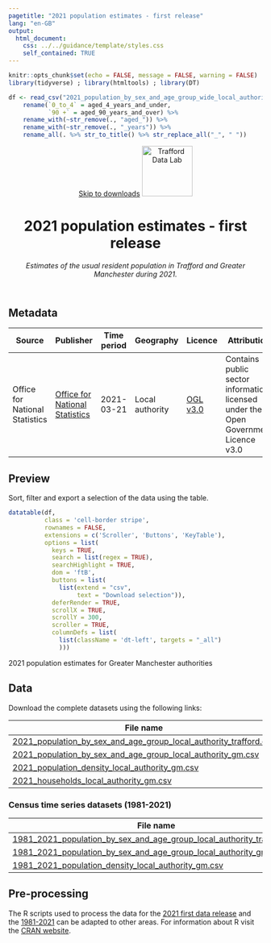 ```yaml
---
pagetitle: "2021 population estimates - first release"
lang: "en-GB"
output:
  html_document:
    css: ../../guidance/template/styles.css
    self_contained: TRUE
---
```


```r
knitr::opts_chunk$set(echo = FALSE, message = FALSE, warning = FALSE)
library(tidyverse) ; library(htmltools) ; library(DT) 

df <- read_csv("2021_population_by_sex_and_age_group_wide_local_authority_gm.csv") %>%
    rename(`0_to_4` = aged_4_years_and_under,
           `90 +` = aged_90_years_and_over) %>%
    rename_with(~str_remove(., "aged_")) %>%
    rename_with(~str_remove(., "_years")) %>%
    rename_all(. %>% str_to_title() %>% str_replace_all("_", " "))
```
<header>
<span id="a11yNav"><a href="#downloads" class="themeBlockDark">Skip to downloads</a></span>
<a href="https://www.trafforddatalab.io/data.html"><img src="https://www.trafforddatalab.io/assets/logo/trafforddatalab_logo.svg" alt="Trafford Data Lab" aria-label="Return to Trafford Data Lab data page" width="100" class="traffordDataLabLogo"/></a>

<h1>2021 population estimates - first release</h1>
*Estimates of the usual resident population in Trafford and Greater Manchester during 2021.*

</header>

<main>
<h2>Metadata</h2>

<table id="metadata" class="table table-condensed">
  <thead>
    <tr class="header">
      <th>Source</th>
      <th>Publisher</th>
      <th>Time period</th>
      <th>Geography</th>
      <th>Licence</th>
      <th>Attribution</th>
      <th>Last updated</th>
    </tr>
  </thead>
  <tr>
    <td>Office for National Statistics</td>
    <td><a href="https://www.ons.gov.uk/census" target="_blank">Office for National Statistics</a></td>
    <td><time datetime="2021-03-21">2021-03-21</time></td>
    <td>Local authority</td>
    <td><a href="http://www.nationalarchives.gov.uk/doc/open-government-licence/version/3/" target="_blank">OGL v3.0</a></td>
    <td>Contains public sector information licensed under the Open Government Licence v3.0</td>
    <td><time datetime="2022-07-06">2022-07-06</time></td>
  </tr>
</table>

<h2>Preview</h2>
Sort, filter and export a selection of the data using the table.

```r
datatable(df, 
          class = 'cell-border stripe',
          rownames = FALSE, 
          extensions = c('Scroller', 'Buttons', 'KeyTable'),
          options = list(
            keys = TRUE,
            search = list(regex = TRUE),
            searchHighlight = TRUE,
            dom = 'ftB',
            buttons = list(
              list(extend = "csv", 
                   text = "Download selection")),
            deferRender = TRUE,
            scrollX = TRUE,
            scrollY = 300,
            scroller = TRUE,
            columnDefs = list(
              list(className = 'dt-left', targets = "_all")
              )))
```
<div id="tableFooterTitle">2021 population estimates for Greater Manchester authorities</div>

<h2>Data</h2>
<span id ="downloads">Download the complete datasets using the following links:</span>

|File name |Format |
|---|---|
|[2021_population_by_sex_and_age_group_local_authority_trafford.csv](2021_population_by_sex_and_age_group_local_authority_trafford.csv) |CSV |
|[2021_population_by_sex_and_age_group_local_authority_gm.csv](2021_population_by_sex_and_age_band_local_authority_gm.csv) |CSV |
|[2021_population_density_local_authority_gm.csv](2021_population_density_local_authority_gm.csv) |CSV |
|[2021_households_local_authority_gm.csv](2021_households_local_authority_gm.csv) |CSV |

<h3>Census time series datasets (1981-2021)</h3>
|File name |Format |
|---|---|
|[1981_2021_population_by_sex_and_age_group_local_authority_trafford.csv](1981_2021_population_by_sex_and_age_group_local_authority_trafford.csv) |CSV |
|[1981_2021_population_by_sex_and_age_group_local_authority_gm.csv](1981_2021_population_by_sex_and_age_band_local_authority_gm.csv) |CSV |
|[1981_2021_population_density_local_authority_gm.csv](1981_2021_population_density_local_authority_gm.csv) |CSV |

<h2>Pre-processing</h2>
The R scripts used to process the data for the [2021 first data release](pre-processing-first-release.R) and the [1981-2021](pre-processing-time-series.R) can be adapted to other areas. For information about R visit the <a href="https://cran.r-project.org" target="_blank">CRAN website</a>.

</main>

<script>
  // Fixes to dynamic elements created by DataTables to improve accessibility
  var removeElFn = setInterval(removeElement, 1000);
  
  function removeElement() {
    try {
      var el = document.getElementsByClassName("dataTables_scrollBody")[0].childNodes[0];
      el.removeChild(el.childNodes[0]); // Remove unwanted hidden text element from table - causing accessibility alert as it has no label
      
      el.parentNode.setAttribute('tabindex', '0');  // add attribute allowing keyboard users to access scrollable area
      
      clearInterval(removeElFn);  // cancel any further calls to this function as we have completed all actions
    }
    catch(e) {
      // form element 'el' doesn't exist yet so setInterval will call the function again until it does
    }
  }
</script>